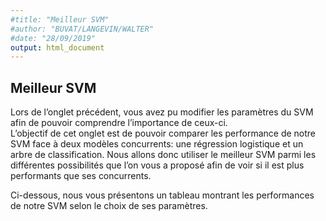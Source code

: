 ```yaml
---
#title: "Meilleur SVM"
#author: "BUVAT/LANGEVIN/WALTER"
#date: "28/09/2019"
output: html_document
---
```




## Meilleur SVM

Lors de l'onglet précédent, vous avez pu modifier les paramètres du SVM afin de pouvoir comprendre l'importance de ceux-ci.  
L'objectif de cet onglet est de pouvoir comparer les performance de notre SVM face à deux modèles concurrents: une régression logistique et un arbre de classification. Nous allons donc utiliser le meilleur SVM parmi les différentes possibilités que l'on vous a proposé afin de voir si il est plus performants que ses concurrents.  

Ci-dessous, nous vous présentons un tableau montrant les performances de notre SVM selon le choix de ses paramètres. 

